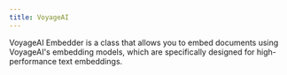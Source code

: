 ```yaml
---
title: VoyageAI
---
```


VoyageAI Embedder is a class that allows you to embed documents using VoyageAI's embedding models, which are specifically designed for high-performance text embeddings.

<Snippet file="embedder-voyageai-reference.mdx" /> 